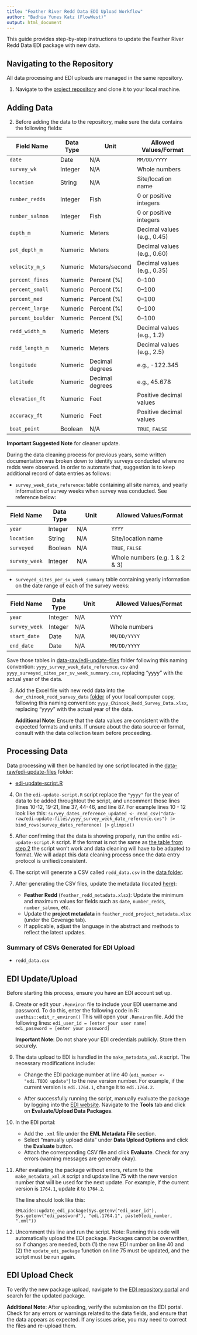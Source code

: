 ```yaml
---
title: "Feather River Redd Data EDI Upload Workflow"
author: "Badhia Yunes Katz (FlowWest)"
output: html_document
---
```


This guide provides step-by-step instructions to update the Feather River Redd Data EDI package with new data.

## Navigating to the Repository

All data processing and EDI uploads are managed in the same repository.  

1. Navigate to the [project repository](https://github.com/FlowWest/feather-redd/tree/main) and clone it to your local machine.

## Adding Data

2. Before adding the data to the repository, make sure the data contains the following fields:

| Field Name         | Data Type   | Unit             | Allowed Values/Format                     |
|--------------------|-------------|------------------|-------------------------------------------|
| `date`             | Date        | N/A              | `MM/DD/YYYY`                              |
| `survey_wk`        | Integer     | N/A              | Whole numbers                             |
| `location`         | String      | N/A              | Site/location name                        |
| `number_redds`     | Integer     | Fish             | 0 or positive integers                    |
| `number_salmon`    | Integer     | Fish             | 0 or positive integers                    |
| `depth_m`          | Numeric     | Meters           | Decimal values (e.g., 0.45)               |
| `pot_depth_m`      | Numeric     | Meters           | Decimal values (e.g., 0.60)               |
| `velocity_m_s`     | Numeric     | Meters/second    | Decimal values (e.g., 0.35)               |
| `percent_fines`    | Numeric     | Percent (%)      | 0–100                                     |
| `percent_small`    | Numeric     | Percent (%)      | 0–100                                     |
| `percent_med`      | Numeric     | Percent (%)      | 0–100                                     |
| `percent_large`    | Numeric     | Percent (%)      | 0–100                                     |
| `percent_boulder`  | Numeric     | Percent (%)      | 0–100                                     |
| `redd_width_m`     | Numeric     | Meters           | Decimal values (e.g., 1.2)                |
| `redd_length_m`    | Numeric     | Meters           | Decimal values (e.g., 2.5)                |
| `longitude`        | Numeric     | Decimal degrees  | e.g., -122.345                            |
| `latitude`         | Numeric     | Decimal degrees  | e.g., 45.678                              |
| `elevation_ft`     | Numeric     | Feet             | Positive decimal values                   |
| `accuracy_ft`      | Numeric     | Feet             | Positive decimal values                   |
| `boat_point`       | Boolean     | N/A              | `TRUE`, `FALSE`  
    
**Important Suggested Note** for cleaner update. 

During the data cleaning process for previous years, some written documentation was broken down to identify surveys conducted where no redds were observed. In order to automate that, suggestion is to keep additional record of data entries as follows:

  * `survey_week_date_reference`: table containing all site names, and yearly information of survey weeks when survey was conducted. See reference below:
  
| Field Name         | Data Type   | Unit             | Allowed Values/Format                     |
|--------------------|-------------|------------------|-------------------------------------------|
| `year`             | Integer     | N/A              | `YYYY`                                    |
| `location`         | String      | N/A              | Site/location name                        |
| `surveyed     `    | Boolean     | N/A              | `TRUE`, `FALSE`                           |
| `survey_week`      | Integer     | N/A              | Whole numbers (e.g. 1 & 2 & 3)            |

* `surveyed_sites_per_sv_week_summary` table containing yearly information on the date range of each of the survey weeks:

| Field Name         | Data Type   | Unit             | Allowed Values/Format                     |
|--------------------|-------------|------------------|-------------------------------------------|
| `year`             | Integer     | N/A              | `YYYY`                                    |
| `survey_week`      | Integer     | N/A              | Whole numbers                             |
| `start_date`       | Date        | N/A              | `MM/DD/YYYY`                              |
| `end_date`         | Date        | N/A              | `MM/DD/YYYY`                              |

Save those tables in [data-raw/edi-update-files](https://github.com/FlowWest/feather-redd/blob/main/data-raw/edi-update-files) folder following this naming convention: `yyyy_survey_week_date_reference.csv` and `yyyy_surveyed_sites_per_sv_week_summary.csv`, replacing "yyyy" with the actual year of the data.


3. Add the Excel file with new redd data into the `dwr_chinook_redd_survey_data` [folder](https://github.com/FlowWest/feather-redd/tree/main/data-raw/dwr_chinook_redd_survey_data) of your local computer copy, following this naming convention: `yyyy_Chinook_Redd_Survey_Data.xlsx`, replacing "yyyy" with the actual year of the data.

    **Additional Note**: Ensure that the data values are consistent with the expected formats and units. If unsure about the data source or format, consult with the data collection team before proceeding.

## Processing Data

Data processing will then be handled by one script located in the [data-raw/edi-update-files](https://github.com/FlowWest/feather-redd/blob/main/data-raw/edi-update-files) folder: 

  * [edi-update-script.R](https://github.com/FlowWest/feather-redd/blob/main/data-raw/edi-update-script.R)

4. On the `edi-update-script.R` script replace the `"yyyy"` for the year of data to be added throughtout the script, and uncomment those lines (lines 10-12, 19-21, line 37, 44-46, and line 87. For example lines 10 - 12 look like this:
    ```
    survey_dates_reference_updated <- read_csv("data-raw/edi-update-files/yyyy_survey_week_date_reference.cvs") |>
    ```
    ```
    bind_rows(survey_dates_reference) |>
    ```
    ```
      glimpse()
    ```

5. After confirming that the data is showing properly, run the entire `edi-update-script.R` script. If the format is not the same as [the table from step 2](https://github.com/FlowWest/feather-redd?tab=readme-ov-file#adding-data) the script won't work and data cleaning will have to be adapted to format. We will adapt this data cleaning process once the data entry protocol is unified/consistent.

6. The script will generate a CSV called `redd_data.csv` in the [data folder](https://github.com/FlowWest/feather-redd/tree/main/data).

7. After generating the CSV files, update the metadata (located [here](https://github.com/FlowWest/feather-redd/tree/main/data-raw/metadata)):

    - **Feather Redd** (`feather_redd_metadata.xlsx`): Update the minimum and maximum values for fields such as `date`, `number_redds`, `number_salmon`, etc.
    - Update the **project metadata** in `feather_redd_project_metadata.xlsx` (under the Coverage tab).
    - If applicable, adjust the language in the abstract and methods to reflect the latest updates.

### Summary of CSVs Generated for EDI Upload

- `redd_data.csv`

## EDI Update/Upload

Before starting this process, ensure you have an EDI account set up.  

8. Create or edit your `.Renviron` file to include your EDI username and password. To do this, enter the following code in R:
    ```
    usethis::edit_r_environ()
    ```
    This will open your `.Renviron` file. Add the following lines:
    ```
    edi_user_id = [enter your user name]
    edi_password = [enter your password]
    ```

    **Important Note**: Do not share your EDI credentials publicly. Store them securely.

9. The data upload to EDI is handled in the `make_metadata_xml.R` script. The necessary modifications include:

    - Change the EDI package number at line 40 (`edi_number <- "edi.TODO update"`) to the new version number. For example, if the current version is `edi.1764.1`, change it to `edi.1764.2`.

    - After successfully running the script, manually evaluate the package by logging into the [EDI website](https://portal.edirepository.org/nis/login.jsp). Navigate to the **Tools** tab and click on **Evaluate/Upload Data Packages**. 

10. In the EDI portal:
    - Add the `.xml` file under the **EML Metadata File** section.
    - Select "manually upload data" under **Data Upload Options** and click the **Evaluate** button.
    - Attach the corresponding CSV file and click **Evaluate**. Check for any errors (warning messages are generally okay).
  
11. After evaluating the package without errors, return to the `make_metadata_xml.R` script and update line 75 with the new version number that will be used for the next update. For example, if the current version is `1764.1`, update it to `1764.2`.

    The line should look like this:
    ```
    EMLaide::update_edi_package(Sys.getenv("edi_user_id"), Sys.getenv("edi_password"), "edi.1764.1", paste0(edi_number, ".xml"))
    ```

12. Uncomment this line and run the script. Note: Running this code will automatically upload the EDI package. Packages cannot be overwritten, so if changes are needed, both (1) the new EDI number on line 40 and (2) the `update_edi_package` function on line 75 must be updated, and the script must be run again.

## EDI Upload Check

To verify the new package upload, navigate to the [EDI repository portal](https://portal.edirepository.org/nis/home.jsp) and search for the updated package. 

**Additional Note**: After uploading, verify the submission on the EDI portal. Check for any errors or warnings related to the data fields, and ensure that the data appears as expected. If any issues arise, you may need to correct the files and re-upload them.

